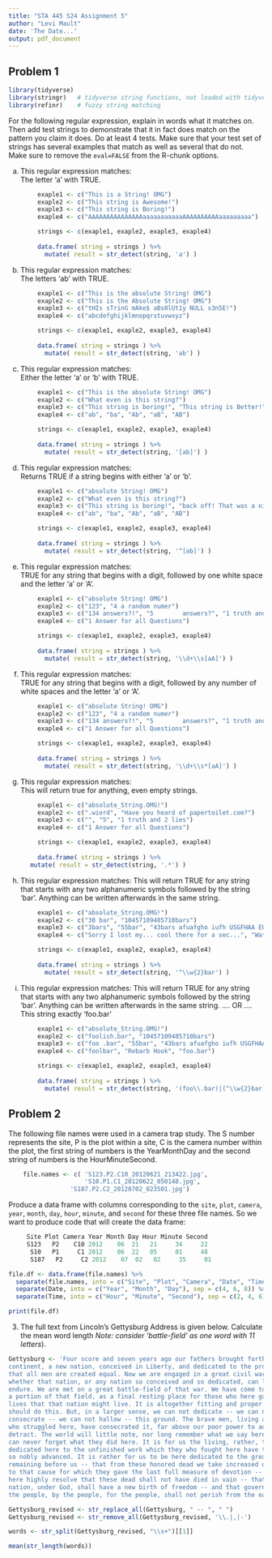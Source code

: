 ---
title: "STA 445 S24 Assignment 5"
author: "Levi Mault"
date: 'The Date...'
output: pdf_document
---


## Problem 1

```{r message=FALSE, warning=FALSE}
library(tidyverse) 
library(stringr)   # tidyverse string functions, not loaded with tidyverse 
library(refinr)    # fuzzy string matching
```


For the following regular expression, explain in words what it matches on. Then add test strings to demonstrate that it in fact does match on the pattern you claim it does.  Do at least 4 tests.  Make sure that your test set of strings has several examples that match as well as several that do not. Make sure to remove the `eval=FALSE` from the R-chunk options.

a. This regular expression matches:  
The letter 'a' with TRUE.

```{r}
        exaple1 <- c("This is a String! OMG")
        exaple2 <- c("This string is Awesome!")
        exaple3 <- c("This string is Boring!")
        exaple4 <- c("AAAAAAAAAAAAAAAaaaaaaaaaaaAAAAAAAAAAaaaaaaaaa")

        strings <- c(exaple1, exaple2, exaple3, exaple4)
        
        data.frame( string = strings ) %>%
          mutate( result = str_detect(string, 'a') )
```
b. This regular expression matches:  
The letters 'ab' with TRUE.

```{r}
        exaple1 <- c("This is the absolute String! OMG")
        exaple2 <- c("This is the Absolute String! OMG")
        exaple3 <- c("tHIs sTrinG mAke$ aBs0lUt1y NULL s3n5E!")
        exaple4 <- c("abcdefghijklmnopqrstuvwxyz")

        strings <- c(exaple1, exaple2, exaple3, exaple4)
        
        data.frame( string = strings ) %>%
          mutate( result = str_detect(string, 'ab') )
```

c. This regular expression matches:  
Either the letter 'a' or 'b' with TRUE.

```{r}
        exaple1 <- c("This is the absolute String! OMG")
        exaple2 <- c("What even is this string?")
        exaple3 <- c("This string is boring!", "This string is Better!", "We are all Mad down here :)")
        exaple4 <- c("ab", "ba", "Ab", "aB", "AB")

        strings <- c(exaple1, exaple2, exaple3, exaple4)
        
        data.frame( string = strings ) %>%
          mutate( result = str_detect(string, '[ab]') )
```

d.  This regular expression matches:  
Returns TRUE if a string begins with either 'a' or 'b'.

```{r}
        exaple1 <- c("absolute String! OMG")
        exaple2 <- c("What even is this string?")
        exaple3 <- c("This string is boring!", "back off! That was a nice string")
        exaple4 <- c("ab", "ba", "Ab", "aB", "AB")

        strings <- c(exaple1, exaple2, exaple3, exaple4)
        
        data.frame( string = strings ) %>%
          mutate( result = str_detect(string, '^[ab]') )
```

e. This regular expression matches:  
TRUE for any string that begins with a digit, followed by one white space and the letter 'a' or 'A'.

```{r}
        exaple1 <- c("absolute String! OMG")
        exaple2 <- c("123", "4 a random numer")
        exaple3 <- c("134 answers?!", "5        answers?", "1 truth and 2 lies")
        exaple4 <- c("1 Answer for all Questions")

        strings <- c(exaple1, exaple2, exaple3, exaple4)        
        
        data.frame( string = strings ) %>%
          mutate( result = str_detect(string, '\\d+\\s[aA]') )
```

f. This regular expression matches:  
TRUE for any string that begins with a digit, followed by any number of white spaces and the letter 'a' or 'A'.

```{r}
        exaple1 <- c("absolute String! OMG")
        exaple2 <- c("123", "4 a random numer")
        exaple3 <- c("134 answers?!", "5        answers?", "1 truth and 2 lies")
        exaple4 <- c("1 Answer for all Questions")

        strings <- c(exaple1, exaple2, exaple3, exaple4) 
        
        data.frame( string = strings ) %>%
          mutate( result = str_detect(string, '\\d+\\s*[aA]') )
```

g. This regular expression matches:  
This will return true for anything, even empty strings.

```{r}
        exaple1 <- c("absolute_String.OMG!")
        exaple2 <- c(".wierd", "Have you heard of papertoilet.com?")
        exaple3 <- c("", "5", "1 truth and 2 lies")
        exaple4 <- c("1 Answer for all Questions")

        strings <- c(exaple1, exaple2, exaple3, exaple4)
        
        data.frame( string = strings ) %>%
      mutate( result = str_detect(string, '.*') )
```

h. This regular expression matches: 
This will return TRUE for any string that starts with any two alphanumeric symbols followed by the string 'bar'.  Anything can be written afterwards in the same string.

```{r}
        exaple1 <- c("absolute_String.OMG!")
        exaple2 <- c("38 bar", "10457109485710bars")
        exaple3 <- c("3bars", "55bar", "43bars afuafgho iufh USGFHAA EU uhf")
        exaple4 <- c("Sorry I lost my... cool there for a sec...", "Watch this :)", "Rebarb Hook", "What? lol")

        strings <- c(exaple1, exaple2, exaple3, exaple4)
        
        data.frame( string = strings ) %>%
          mutate( result = str_detect(string, '^\\w{2}bar') )
```

i. This regular expression matches: 
This will return TRUE for any string that starts with any two alphanumeric symbols followed by the string 'bar'.  Anything can be written afterwards in the same string. 
.... OR ....
This string exactly 'foo.bar'


```{r}
        exaple1 <- c("absolute_String.OMG!")
        exaple2 <- c("foolish.bar", "10457109485710bars")
        exaple3 <- c("foo .bar", "55bar", "43bars afuafgho iufh USGFHAA EU uhf")
        exaple4 <- c("foolbar", "Rebarb Hook", "foo.bar")

        strings <- c(exaple1, exaple2, exaple3, exaple4)
        
        data.frame( string = strings ) %>%
          mutate( result = str_detect(string, '(foo\\.bar)|(^\\w{2}bar)') )
```
    
## Problem 2

The following file names were used in a camera trap study. The S number represents the site, P is the plot within a site, C is the camera number within the plot, the first string of numbers is the YearMonthDay and the second string of numbers is the HourMinuteSecond.

```{r}
    file.names <- c( 'S123.P2.C10_20120621_213422.jpg',
                     'S10.P1.C1_20120622_050148.jpg',
                 'S187.P2.C2_20120702_023501.jpg')
```
    
Produce a data frame with columns corresponding to the `site`, `plot`, `camera`, `year`, `month`, `day`, `hour`, `minute`, and `second` for these three file names. So we want to produce code that will create the data frame:
    
```{r, eval=FALSE}
     Site Plot Camera Year Month Day Hour Minute Second
     S123   P2    C10 2012    06  21   21     34     22
      S10   P1     C1 2012    06  22   05     01     48
      S187   P2     C2 2012    07  02   02     35     01
```

```{r message=FALSE, warning=FALSE}

file.df <- data.frame(file.names) %>%
  separate(file.names, into = c("Site", "Plot", "Camera", "Date", "Time"), sep = "[._]") %>%
  separate(Date, into = c("Year", "Month", "Day"), sep = c(4, 6, 8)) %>%
  separate(Time, into = c("Hour", "Minute", "Second"), sep = c(2, 4, 6)) 

print(file.df)
```


3. The full text from Lincoln's Gettysburg Address is given below. Calculate the mean word length *Note: consider 'battle-field' as one word with 11 letters*).

```{r}
Gettysburg <- 'Four score and seven years ago our fathers brought forth on this
continent, a new nation, conceived in Liberty, and dedicated to the proposition
that all men are created equal. Now we are engaged in a great civil war, testing
whether that nation, or any nation so conceived and so dedicated, can long
endure. We are met on a great battle-field of that war. We have come to dedicate
a portion of that field, as a final resting place for those who here gave their
lives that that nation might live. It is altogether fitting and proper that we
should do this. But, in a larger sense, we can not dedicate -- we can not
consecrate -- we can not hallow -- this ground. The brave men, living and dead,
who struggled here, have consecrated it, far above our poor power to add or
detract. The world will little note, nor long remember what we say here, but it
can never forget what they did here. It is for us the living, rather, to be
dedicated here to the unfinished work which they who fought here have thus far
so nobly advanced. It is rather for us to be here dedicated to the great task
remaining before us -- that from these honored dead we take increased devotion
to that cause for which they gave the last full measure of devotion -- that we
here highly resolve that these dead shall not have died in vain -- that this
nation, under God, shall have a new birth of freedom -- and that government of
the people, by the people, for the people, shall not perish from the earth.'
```

```{r}
Gettysburg_revised <- str_replace_all(Gettysburg, " -- ", " ")
Gettysburg_revised <- str_remove_all(Gettysburg_revised, '\\.|,|-')

words <- str_split(Gettysburg_revised, "\\s+")[[1]]

mean(str_length(words))
```

    